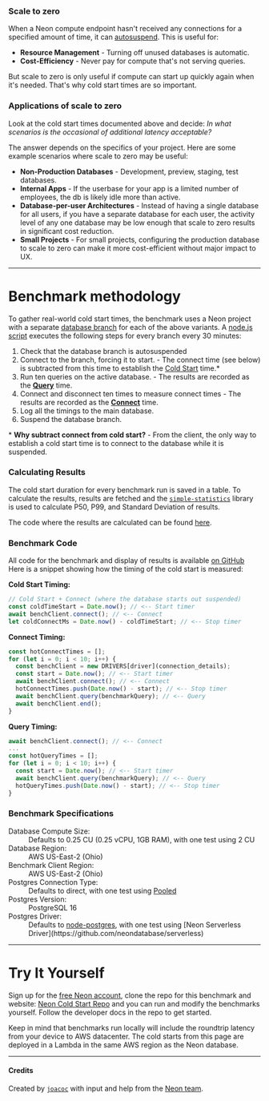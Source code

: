
### Scale to zero

When a Neon compute endpoint hasn't received any connections for a specified amount of time, it can [autosuspend](https://neon.tech/docs/introduction/auto-suspend).
This is useful for:

-  **Resource Management** - Turning off unused databases is automatic.
- **Cost-Efficiency** - Never pay for compute that's not serving queries.

But scale to zero is only useful if compute can start up quickly again when it's needed. That's why cold start times are so important.

### Applications of scale to zero

Look at the cold start times documented above and decide: _In what scenarios is the occasional <SingleStat stat="p50" /> of additional latency acceptable?_

The answer depends on the specifics of your project.
Here are some example scenarios where scale to zero may be useful:

- **Non-Production Databases** - Development, preview, staging, test databases.
- **Internal Apps** - If the userbase for your app is a limited number of employees, the db is likely idle more than active.
- **Database-per-user Architectures** - Instead of having a single database for all users, if you have a separate database for each user, the activity level of any one database may be low enough that scale to zero results in significant cost reduction.
- **Small Projects** - For small projects, configuring the production database to scale to zero can make it more cost-efficient without major impact to UX.

---

# Benchmark methodology

To gather real-world cold start times, the benchmark uses a Neon project with a separate [database branch](https://neon.tech/docs/introduction/branching) for each of the above variants. A [node.js script](https://github.com/joacoc/neon-latency-benchmarks/blob/main/setup/index.js) executes the following steps for every branch every 30 minutes:

1. Check that the database branch is autosuspended
1. Connect to the branch, forcing it to start. - The connect time (see below) is subtracted from this time to establish the [Cold Start](#cold-starts) time.*
1. Run ten queries on the active database. - The results are recorded as the **[Query](#queries)** time.
1. Connect and disconnect ten times to measure connect times - The results are recorded as the **[Connect](#connections)** time.
3. Log all the timings to the main database.
4. Suspend the database branch.

\* **Why subtract connect from cold start?** - From the client, the only way to establish a cold start time is to connect to the database while it is suspended. 

### Calculating Results

The cold start duration for every benchmark run is saved in a table.
To calculate the results, results are fetched and the [`simple-statistics`](https://simple-statistics.github.io/) library is used to calculate P50, P99, and Standard Deviation of results.

The code where the results are calculated can be found [here](https://github.com/joacoc/neon-latency-benchmarks/blob/main/hooks/index.tsx#L126-L134).

### Benchmark Code

All code for the benchmark and display of results is available [on GitHub](https://github.com/joacoc/neon-latency-benchmarks/blob/main/setup/index.js) Here is a snippet showing how the timing of the cold start is measured:

**Cold Start Timing:**
```javascript
// Cold Start + Connect (where the database starts out suspended)
const coldTimeStart = Date.now(); // <-- Start timer
await benchClient.connect(); // <-- Connect
let coldConnectMs = Date.now() - coldTimeStart; // <-- Stop timer
```

**Connect Timing:**
```javascript
const hotConnectTimes = [];
for (let i = 0; i < 10; i++) {
  const benchClient = new DRIVERS[driver](connection_details);
  const start = Date.now(); // <-- Start timer
  await benchClient.connect(); // <-- Connect
  hotConnectTimes.push(Date.now() - start); // <-- Stop timer
  await benchClient.query(benchmarkQuery); // <-- Query
  await benchClient.end();
}
```

**Query Timing:**
```javascript
await benchClient.connect(); // <-- Connect
...
const hotQueryTimes = [];
for (let i = 0; i < 10; i++) {
  const start = Date.now(); // <-- Start timer
  await benchClient.query(benchmarkQuery); // <-- Query
  hotQueryTimes.push(Date.now() - start); // <-- Stop timer
}
```

### Benchmark Specifications

<dl>
    <dt>Database Compute Size:</dt>
    <dd>Defaults to 0.25 CU (0.25 vCPU, 1GB RAM), with one test using 2 CU</dd>
    <dt>Database Region:</dt>
    <dd>AWS US-East-2 (Ohio)</dd>
    <dt>Benchmark Client Region:</dt>
    <dd>AWS US-East-2 (Ohio)</dd>
    <dt>Postgres Connection Type:</dt>
    <dd>Defaults to direct, with one test using <a href="https://neon.tech/docs/connect/connection-pooling">Pooled</a></dd>
    <dt>Postgres Version:</dt>
    <dd>PostgreSQL 16</dd>
    <dt>Postgres Driver:</dt>
    <dd>Defaults to <a href="https://node-postgres.com/">node-postgres</a>, with one test using [Neon Serverless Driver](https://github.com/neondatabase/serverless)</dd>

</dl>

---

# Try It Yourself

Sign up for the [free Neon account](https://neon.tech), clone the repo for this benchmark and website: [Neon Cold Start Repo](https://github.com/joacoc/neon-latency-benchmarks) and you can run and modify the benchmarks yourself.
Follow the developer docs in the repo to get started.

Keep in mind that benchmarks run locally will include the roundtrip latency from your device to AWS datacenter. The cold starts from this page are deployed in a Lambda in the same AWS region as the Neon database.

---

#### Credits

Created by [`joacoc`](https://github.com/joacoc) with input and help from the [Neon team](https://github.com/orgs/neondatabase/people).